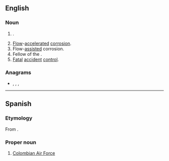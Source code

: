 {{also|fac|faç}}
==English==

===Noun===
{{en-noun}}

# {{lb|en|military|aviation}} {{w|Forward Air Control}}.
# [[flow|Flow]]-[[accelerated]] [[corrosion]].
# Flow-[[assisted]] corrosion.
# Fellow of the {{w|Atlantic Council}}.
# [[fatal|Fatal]] [[accident]] [[control]].

===Anagrams===
* {{l|en|AFC}}, {{l|en|CAF}}, {{l|en|caf}}, {{l|en|FCA}}

----

==Spanish==

===Etymology===
From {{m|es|[[fuerza|Fuerza]] [[aérea|Aérea]] [[colombiana|Colombiana]]}}.

===Proper noun===
{{head|es|proper noun|g=f}}

# [[w:Colombian Air Force|Colombian Air Force]]